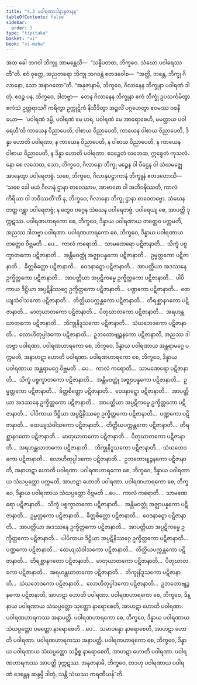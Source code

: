 ```yaml
---
title: "4.3 ပဝါရဏာဒါနာနုဇာနန"
tableOfContents: false
sidebar:
  order: 3
type: "tipitaka"
basket: "vi"
book: "vi-maha"
---
```



<DynamicBreadcrumb />

<Division number="213" book="vi-maha" e="ch" v="3" p="225">

<Paragraph number="965" book="vi-maha">
အထ ခေါ ဘဂဝါ ဘိက္ခူ အာမန္တေသိ—  “သန္နိပတထ, ဘိက္ခဝေ. သံဃော ပဝါရေဿတီ”တိ. ဧဝံ ဝုတ္တေ, အညတရော ဘိက္ခု ဘဂဝန္တံ ဧတဒဝေါစ—  “အတ္ထိ, ဘန္တေ, ဘိက္ခု ဂိလာနော, သော အနာဂတော”တိ. “အနုဇာနာမိ, ဘိက္ခဝေ, ဂိလာနေန ဘိက္ခုနာ ပဝါရဏံ ဒါတုံ. ဧဝဉ္စ ပန, ဘိက္ခဝေ, ဒါတဗ္ဗာ—  တေန ဂိလာနေန ဘိက္ခုနာ ဧကံ ဘိက္ခုံ ဥပသင်္ကမိတွာ ဧကံသံ ဥတ္တရာသင်္ဂံ ကရိတွာ ဥက္ကုဋိကံ နိသီဒိတွာ အဉ္ဇလိံ ပဂ္ဂဟေတွာ ဧဝမဿ ဝစနီယော—  ‘ပဝါရဏံ ဒမ္မိ, ပဝါရဏံ မေ ဟရ, ပဝါရဏံ မေ အာရောစေဟိ, မမတ္ထာယ ပဝါရေဟီ’တိ ကာယေန ဝိညာပေတိ, ဝါစာယ ဝိညာပေတိ, ကာယေန ဝါစာယ ဝိညာပေတိ, ဒိန္နာ ဟောတိ ပဝါရဏာ; န ကာယေန ဝိညာပေတိ, န ဝါစာယ ဝိညာပေတိ, န ကာယေန ဝါစာယ ဝိညာပေတိ, န ဒိန္နာ ဟောတိ ပဝါရဏာ. ဧဝဉ္စေတံ လဘေထ, ဣစ္စေတံ ကုသလံ. နော စေ လဘေထ, သော, ဘိက္ခဝေ, ဂိလာနော ဘိက္ခု မဉ္စေန ဝါ ပီဌေန ဝါ သံဃမဇ္ဈေ အာနေတွာ ပဝါရေတဗ္ဗံ. သစေ, ဘိက္ခဝေ, ဂိလာနုပဋ္ဌာကာနံ ဘိက္ခူနံ ဧတဒဟောသိ—  ‘သစေ ခေါ မယံ ဂိလာနံ ဌာနာ စာဝေဿာမ, အာဗာဓော ဝါ အဘိဝဍ္ဎိဿတိ, ကာလံကိရိယာ ဝါ ဘဝိဿတီ’တိ န, ဘိက္ခဝေ, ဂိလာနော ဘိက္ခု ဌာနာ စာဝေတဗ္ဗော. သံဃေန တတ္ထ ဂန္တွာ ပဝါရေတဗ္ဗံ; န တွေဝ ဝဂ္ဂေန သံဃေန ပဝါရေတဗ္ဗံ. ပဝါရေယျ စေ, အာပတ္တိ ဒုက္ကဋဿ.
</Paragraph>

<Paragraph number="966" book="vi-maha">
ပဝါရဏဟာရကော စေ, ဘိက္ခဝေ, ဒိန္နာယ ပဝါရဏာယ တတ္ထေဝ ပက္ကမတိ, အညဿ ဒါတဗ္ဗာ ပဝါရဏာ. ပဝါရဏဟာရကော စေ, ဘိက္ခဝေ, ဒိန္နာယ ပဝါရဏာယ တတ္ထေဝ ဝိဗ္ဘမတိ …ပေ…  ကာလံ ကရောတိ…  သာမဏေရော ပဋိဇာနာတိ…  သိက္ခံ ပစ္စက္ခာတကော ပဋိဇာနာတိ…  အန္တိမဝတ္ထုံ အဇ္ဈာပန္နကော ပဋိဇာနာတိ…  ဥမ္မတ္တကော ပဋိဇာနာတိ…  ခိတ္တစိတ္တော ပဋိဇာနာတိ…  ဝေဒနာဋ္ဋော ပဋိဇာနာတိ…  အာပတ္တိယာ အဒဿနေ ဥက္ခိတ္တကော ပဋိဇာနာတိ…  အာပတ္တိယာ အပ္ပဋိကမ္မေ ဥက္ခိတ္တကော ပဋိဇာနာတိ…  ပါပိကာယ ဒိဋ္ဌိယာ အပ္ပဋိနိဿဂ္ဂေ ဥက္ခိတ္တကော ပဋိဇာနာတိ…  ပဏ္ဍကော ပဋိဇာနာတိ…  ထေယျသံဝါသကော ပဋိဇာနာတိ…  တိတ္ထိယပက္ကန္တကော ပဋိဇာနာတိ…  တိရစ္ဆာနဂတော ပဋိဇာနာတိ…  မာတုဃာတကော ပဋိဇာနာတိ…  ပိတုဃာတကော ပဋိဇာနာတိ…  အရဟန္တဃာတကော ပဋိဇာနာတိ…  ဘိက္ခုနိဒူသကော ပဋိဇာနာတိ…  သံဃဘေဒကော ပဋိဇာနာတိ…  လောဟိတုပ္ပါဒကော ပဋိဇာနာတိ…  ဥဘတောဗျဉ္ဇနကော ပဋိဇာနာတိ, အညဿ ဒါတဗ္ဗာ ပဝါရဏာ.
</Paragraph>

<Paragraph number="967" book="vi-maha">
ပဝါရဏဟာရကော စေ, ဘိက္ခဝေ, ဒိန္နာယ ပဝါရဏာယ အန္တရာမဂ္ဂေ ပက္ကမတိ, အနာဟဋာ ဟောတိ ပဝါရဏာ. ပဝါရဏဟာရကော စေ, ဘိက္ခဝေ, ဒိန္နာယ ပဝါရဏာယ အန္တရာမဂ္ဂေ ဝိဗ္ဘမတိ …ပေ…  ကာလံ ကရောတိ…  သာမဏေရော ပဋိဇာနာတိ…  သိက္ခံ ပစ္စက္ခာတကော ပဋိဇာနာတိ…  အန္တိမဝတ္ထုံ အဇ္ဈာပန္နကော ပဋိဇာနာတိ…  ဥမ္မတ္တကော ပဋိဇာနာတိ…  ခိတ္တစိတ္တော ပဋိဇာနာတိ…  ဝေဒနာဋ္ဋော ပဋိဇာနာတိ…  အာပတ္တိယာ အဒဿနေ ဥက္ခိတ္တကော ပဋိဇာနာတိ…  အာပတ္တိယာ အပ္ပဋိကမ္မေ ဥက္ခိတ္တကော ပဋိဇာနာတိ…  ပါပိကာယ ဒိဋ္ဌိယာ အပ္ပဋိနိဿဂ္ဂေ ဥက္ခိတ္တကော ပဋိဇာနာတိ…  ပဏ္ဍကော ပဋိဇာနာတိ…  ထေယျသံဝါသကော ပဋိဇာနာတိ…  တိတ္ထိယပက္ကန္တကော ပဋိဇာနာတိ…  တိရစ္ဆာနဂတော ပဋိဇာနာတိ…  မာတုဃာတကော ပဋိဇာနာတိ…  ပိတုဃာတကော ပဋိဇာနာတိ…  အရဟန္တဃာတကော ပဋိဇာနာတိ…  ဘိက္ခုနိဒူသကော ပဋိဇာနာတိ…  သံဃဘေဒကော ပဋိဇာနာတိ…  လောဟိတုပ္ပါဒကော ပဋိဇာနာတိ…  ဥဘတောဗျဉ္ဇနကော ပဋိဇာနာတိ, အနာဟဋာ ဟောတိ ပဝါရဏာ.
</Paragraph>

<Paragraph number="968" book="vi-maha">
ပဝါရဏဟာရကော စေ, ဘိက္ခဝေ, ဒိန္နာယ ပဝါရဏာယ သံဃပ္ပတ္တော ပက္ကမတိ, အာဟဋာ ဟောတိ ပဝါရဏာ. ပဝါရဏဟာရကော စေ, ဘိက္ခဝေ, ဒိန္နာယ ပဝါရဏာယ သံဃပ္ပတ္တော ဝိဗ္ဘမတိ …ပေ…  ကာလံ ကရောတိ…  သာမဏေရော ပဋိဇာနာတိ…  သိက္ခံ ပစ္စက္ခာတကော ပဋိဇာနာတိ…  အန္တိမဝတ္ထုံ အဇ္ဈာပန္နကော ပဋိဇာနာတိ…  ဥမ္မတ္တကော ပဋိဇာနာတိ…  ခိတ္တစိတ္တော ပဋိဇာနာတိ…  ဝေဒနာဋ္ဋော ပဋိဇာနာတိ…  အာပတ္တိယာ အဒဿနေ ဥက္ခိတ္တကော ပဋိဇာနာတိ…  အာပတ္တိယာ အပ္ပဋိကမ္မေ ဥက္ခိတ္တကော ပဋိဇာနာတိ…  ပါပိကာယ ဒိဋ္ဌိယာ အပ္ပဋိနိဿဂ္ဂေ ဥက္ခိတ္တကော ပဋိဇာနာတိ…  ပဏ္ဍကော ပဋိဇာနာတိ…  ထေယျသံဝါသကော ပဋိဇာနာတိ…  တိတ္ထိယပက္ကန္တကော ပဋိဇာနာတိ…  တိရစ္ဆာနဂတော ပဋိဇာနာတိ…  မာတုဃာတကော ပဋိဇာနာတိ…  ပိတုဃာတကော ပဋိဇာနာတိ…  အရဟန္တဃာတကော ပဋိဇာနာတိ…  ဘိက္ခုနိဒူသကော ပဋိဇာနာတိ…  သံဃဘေဒကော ပဋိဇာနာတိ…  လောဟိတုပ္ပါဒကော ပဋိဇာနာတိ…  ဥဘတောဗျဉ္ဇနကော ပဋိဇာနာတိ, အာဟဋာ ဟောတိ ပဝါရဏာ.
</Paragraph>

<Paragraph number="969" book="vi-maha">
ပဝါရဏဟာရကော စေ, ဘိက္ခဝေ, ဒိန္နာယ ပဝါရဏာယ သံဃပ္ပတ္တော သုတ္တော နာရောစေတိ, အာဟဋာ ဟောတိ ပဝါရဏာ. ပဝါရဏဟာရကဿ အနာပတ္တိ. ပဝါရဏဟာရကော စေ, ဘိက္ခဝေ, ဒိန္နာယ ပဝါရဏာယ သံဃပ္ပတ္တော ပမတ္တော နာရောစေတိ …ပေ…  သမာပန္နော နာရောစေတိ, အာဟဋာ ဟောတိ ပဝါရဏာ. ပဝါရဏဟာရကဿ အနာပတ္တိ.
</Paragraph>

<Paragraph number="970" book="vi-maha">
ပဝါရဏဟာရကော စေ, ဘိက္ခဝေ, ဒိန္နာယ ပဝါရဏာယ သံဃပ္ပတ္တော သဉ္စိစ္စ နာရောစေတိ, အာဟဋာ ဟောတိ ပဝါရဏာ. ပဝါရဏဟာရကဿ အာပတ္တိ ဒုက္ကဋဿ. အနုဇာနာမိ, ဘိက္ခဝေ, တဒဟု ပဝါရဏာယ ပဝါရဏံ ဒေန္တေန ဆန္ဒမ္ပိ ဒါတုံ, သန္တိ သံဃဿ ကရဏီယန်”တိ.
</Paragraph>
</Division>